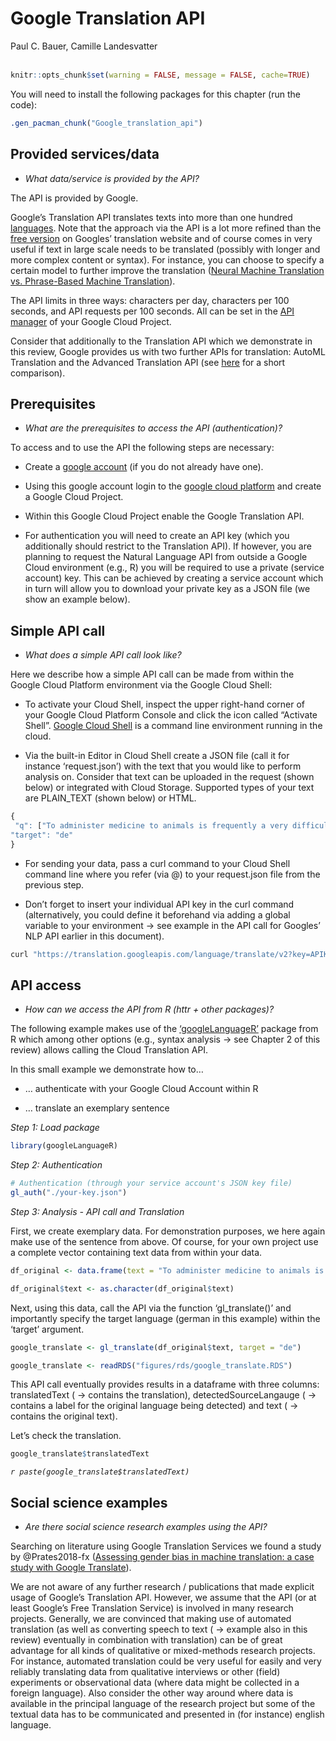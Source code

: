 
# Google Translation API
<chauthors>Paul C. Bauer, Camille Landesvatter</chauthors>
<br><br>

```r
knitr::opts_chunk$set(warning = FALSE, message = FALSE, cache=TRUE)
```

You will need to install the following packages for this chapter (run the code):

```r
.gen_pacman_chunk("Google_translation_api")
```

## Provided services/data

* *What data/service is provided by the API?*

The API is provided by Google. 

Google's Translation API translates texts into more than one hundred [languages]("https://cloud.google.com/translate/docs/languages"). Note that the approach via the API is a lot more refined than the [free version]("https://translate.google.com/?hl=de") on Googles' translation website and of course comes in very useful if text in large scale needs to be translated (possibly with longer and more complex content or syntax). For instance, you can choose to specify a certain model to further improve the translation ([Neural Machine Translation vs. Phrase-Based Machine Translation]("https://cloud.google.com/translate/docs/basic/translating-text#translate_translate_text-python")).


The API limits in three ways: characters per day, characters per 100 seconds, and API requests per 100 seconds. All can be set in the [API manager]("https://console.developers.google.com/apis/api/translate.googleapis.com/quotas") of your Google Cloud Project.


Consider that additionally to the Translation API which we demonstrate in this review, Google provides us with two further APIs for translation: AutoML Translation and the Advanced Translation API (see [here]("https://cloud.google.com/translate/?utm_source=google&utm_medium=cpc&utm_campaign=emea-de-all-de-dr-bkws-all-all-trial-e-gcp-1010042&utm_content=text-ad-none-any-DEV_c-CRE_170514365277-ADGP_Hybrid%20%7C%20BKWS%20-%20EXA%20%7C%20Txt%20~%20AI%20%26%20ML%20~%20Cloud%20Translation%23v3-KWID_43700053282385063-kwd-74703397964-userloc_9042003&utm_term=KW_google%20translator%20api-NET_g-PLAC_&gclid=CjwKCAjw_JuGBhBkEiwA1xmbRZOxg7QzGmhTHWseHFN_V0Al_Xlf8wZVBfX9EURtitWDbe2dLcTWIxoCjj0QAvD_BwE&gclsrc=aw.ds#section-4") for a short comparison).


## Prerequisites
* *What are the prerequisites to access the API (authentication)? *

To access and to use the API the following steps are necessary:

- Create a [google account]("https://www.google.com/account/about/") (if you do not already have one).

- Using this google account login to the [google cloud platform]("https://cloud.google.com/") and create a Google Cloud Project.

- Within this Google Cloud Project enable the Google Translation API.

- For authentication you will need to create an API key (which you additionally should restrict to the Translation API). If however, you are planning to request the Natural Language API from outside a Google Cloud environment (e.g., R) you will be required to use a private (service account) key. This can be achieved by creating a service account which in turn will allow you to download your private key as a JSON file (we show an example below). 


## Simple API call
* *What does a simple API call look like?*

Here we describe how a simple API call can be made from within the Google Cloud Platform environment via the Google Cloud Shell:


* To activate your Cloud Shell, inspect the upper right-hand corner of your Google Cloud Platform Console and click the icon called “Activate Shell”. [Google Cloud Shell]("https://cloud.google.com/shell/#how_do_i_get_started") is a command line environment running in the cloud.

* Via the built-in Editor in Cloud Shell create a JSON file (call it for instance ‘request.json’) with the text that you would like to perform analysis on. Consider that text can be uploaded in the request (shown below) or integrated with Cloud Storage. Supported types of your text are PLAIN_TEXT (shown below) or HTML.  

```r
{
 "q": ["To administer medicine to animals is frequently a very difficult matter, and yet sometimes it’s necessary to do so"], 
"target": "de"
}
```

* For sending your data, pass a curl command to your Cloud Shell command line where you refer (via @) to your request.json file from the previous step.

* Don’t forget to insert your individual API key in the curl command (alternatively, you could define it beforehand via adding a global variable to your environment &#8594; see example in the API call for Googles' NLP API earlier in this document).

```r
curl "https://translation.googleapis.com/language/translate/v2?key=APIKEY" -s -X POST -H "Content-Type: application/json" --data-binary @request.json
```

## API access
* *How can we access the API from R (httr + other packages)?* 

The following example makes use of the [‘googleLanguageR’]("https://cran.r-project.org/web/packages/googleLanguageR/index.html") package from R which among other options (e.g., syntax analysis &#8594; see Chapter 2 of this review) allows calling the Cloud Translation API.

In this small example we demonstrate how to...

* ... authenticate with your Google Cloud Account within R

* ... translate an exemplary sentence

*Step 1: Load package*

```r
library(googleLanguageR)
```

*Step 2: Authentication*

```r
# Authentication (through your service account's JSON key file)
gl_auth("./your-key.json")
```

*Step 3: Analysis - API call and Translation*

First, we create exemplary data. For demonstration purposes, we here again make use of the sentence from above. Of course, for your own project use a complete vector containing text data from within your data.

```r
df_original <- data.frame(text = "To administer medicine to animals is frequently a very difficult matter, and yet sometimes it’s necessary to do so")

df_original$text <- as.character(df_original$text)
```

Next, using this data, call the API via the function 'gl_translate()' and importantly specify the target language (german in this example) within the 'target' argument.

<!-- A cache version of google_translate is available in "figures/rds/google_translate.RDS" -->

```r
google_translate <- gl_translate(df_original$text, target = "de")
```

```r
google_translate <- readRDS("figures/rds/google_translate.RDS")
```

This API call eventually provides results in a dataframe with three columns: translatedText ( &#8594; contains the translation), detectedSourceLangauge ( &#8594; contains a label for the original language being detected) and text ( &#8594; contains the original text). 

Let's check the translation.

```r
google_translate$translatedText
```

*`r paste(google_translate$translatedText)`*

<!-- ```{r echo=TRUE, message=FALSE, warning=FALSE} -->
<!-- # Add translation to your original data -->
<!-- df_orginal <- bind_cols(df_original,  -->
<!--                          google_translate %>% select(translatedText)) -->

<!-- ``` -->

## Social science examples
* *Are there social science research examples using the API?*

Searching on literature using Google Translation Services we found a study by @Prates2018-fx ([Assessing gender bias in machine translation: a case study with Google Translate]("https://arxiv.org/abs/1809.02208")). 

We are not aware of any further research / publications that made explicit usage of Google's Translation API. However, we assume that the API (or at least Google's Free Translation Service) is involved in many research projects. Generally, we are convinced that making use of automated translation (as well as converting speech to text ( &#8594; example  also in this review) eventually in combination with translation) can be of great advantage for all kinds of qualitative or mixed-methods research projects. For instance, automated translation could be very useful for easily and very reliably translating data from qualitative interviews or other (field) experiments or observational data (where data might be collected in a foreign language). Also consider the other way around where data is available in the principal language of the research project but some of the textual data has to be communicated and presented in (for instance) english language.


